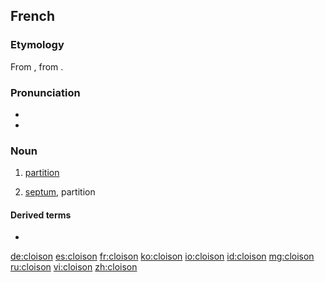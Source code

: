 ==French==

===Etymology===
From {{etyl|VL.|fr}} {{term/t|la|*clausio}}, from {{etyl|la|fr}} {{term/t|la|clausus}}.

===Pronunciation===
* {{IPA|/klwazɔ̃/|lang=fr}}
* {{audio|Fr-cloison.ogg|Audio|lang=fr}}

===Noun===
{{fr-noun|f}}

# [[partition]]
# {{label|fr|anatomy|botany}} [[septum]], partition

====Derived terms====
* {{l|fr|cloisonner|gloss=to partition, compartmentalize}}

[[de:cloison]]
[[es:cloison]]
[[fr:cloison]]
[[ko:cloison]]
[[io:cloison]]
[[id:cloison]]
[[mg:cloison]]
[[ru:cloison]]
[[vi:cloison]]
[[zh:cloison]]